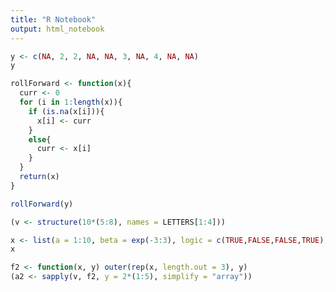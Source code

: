 ```yaml
---
title: "R Notebook"
output: html_notebook
---
```



```r
y <- c(NA, 2, 2, NA, NA, 3, NA, 4, NA, NA)
y
```

```r
rollForward <- function(x){
  curr <- 0
  for (i in 1:length(x)){
    if (is.na(x[i])){
      x[i] <- curr
    }
    else{
      curr <- x[i]
    }
  }
  return(x)
}
```


```r
rollForward(y)
```

```r
(v <- structure(10*(5:8), names = LETTERS[1:4]))
```


```r
x <- list(a = 1:10, beta = exp(-3:3), logic = c(TRUE,FALSE,FALSE,TRUE))
x
```

```r
f2 <- function(x, y) outer(rep(x, length.out = 3), y)
(a2 <- sapply(v, f2, y = 2*(1:5), simplify = "array"))
```

